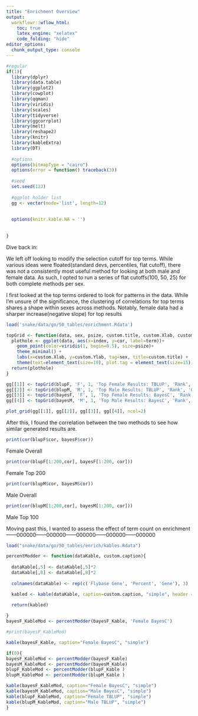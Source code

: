 ```yaml
---
title: "Enrichment Overview"
output:
  workflowr::wflow_html:
    toc: true
    latex_engine: "xelatex"
    code_folding: "hide"
editor_options:
  chunk_output_type: console
---
```


```r
#regular
if(1){
  library(dplyr)
  library(data.table)
  library(ggplot2)
  library(cowplot)
  library(qqman)
  library(viridis)
  library(scales)
  library(tidyverse)
  library(ggcorrplot)
  library(melt)
  library(reshape2)
  library(knitr)
  library(kableExtra)
  library(DT)
  
  #options
  options(bitmapType = "cairo")
  options(error = function() traceback(3))
  
  #seed
  set.seed(123)
  
  #ggplot holder list
  gg <- vector(mode='list', length=12)
  
  
  options(knitr.kable.NA = '')
  
  
}
```



Dive back in: 

We left off looking to modify the selection cutoff for top terms. While various ideas were floated(standard devs, percentiles, flat cutoff), there was not a consistently most useful method for looking at both male and female data. As such, I opted to run a series of flat cutoffs(100, 50, 25) for both complete methods per sex.


I first looked at the top terms ordered to look for patterns in the data. While I'm unsure of the significance, the clustering of correlations for top terms shares a shape within sexes across methods. Notably, female data had a sharper increase(negative slope) for top results

```r

load('snake/data/go/50_tables/enrichment.Rdata')

topGrid <- function(data, sex, psize, custom.title, custom.Xlab, custom.Ylab){
  plothole <- ggplot(data, aes(x=index, y=cor, label=term))+
    geom_point(color=viridis(1, begin=0.5), size=psize)+
    theme_minimal() +
    labs(x=custom.Xlab, y=custom.Ylab, tag=sex, title=custom.title) +
    theme(text=element_text(size=10), plot.tag = element_text(size=15))
  return(plothole)
}

gg[[1]] <- topGrid(blupF, 'F', 1, 'Top Female Results: TBLUP', 'Rank', 'Correlation')
gg[[2]] <- topGrid(blupM, 'M', 1, 'Top Male Results: TBLUP', 'Rank', 'Correlation')
gg[[3]] <- topGrid(bayesF, 'F', 1, 'Top Female Results: BayesC', 'Rank', 'Correlation')
gg[[4]] <- topGrid(bayesM, 'M', 1, 'Top Male Results: BayesC', 'Rank', 'Correlation')

plot_grid(gg[[1]], gg[[2]], gg[[3]], gg[[4]], ncol=2)

```

After this, I found the correlation between the two methods to see how similar generated results are. 


```r

print(cor(blupF$cor, bayesF$cor))

```

Female Overall

```r

print(cor(blupF[1:200,cor], bayesF[1:200, cor]))

```

Female Top 200

```r

print(cor(blupM$cor, bayesM$cor))

```

Male Overall

```r

print(cor(blupM[1:200,cor], bayesM[1:200, cor]))

```

Male Top 100


Moving past this, I wanted to assess the effect of term count on enrichment------000000------000000------000000------000000------000000




```r

load("snake/data/go/50_tables/enrich/kables.Rdata")

percentModder <- function(dataKable, custom.caption){
  
  dataKable[,5] <- dataKable[,5]*2
  dataKable[,8] <- dataKable[,8]*2
  
  colnames(dataKable) <- rep(c('Flybase Gene', 'Percent', 'Gene'), 3)

  kabled <- kable(dataKable, caption=custom.caption, "simple", header = c('Top 100 GO Terms' = 3, 'Top 50 GO Terms' = 3, 'Top 25 GO Terms' = 3))

  return(kabled)
  
}
bayesF_KableMod <- percentModder(bayesF_Kable, 'Female BayesC')

#print(bayesF_KableMod)

kable(bayesF_Kable, caption="Female BayesC", "simple")

if(0){
bayesF_KableMod <- percentModder(bayesF_Kable)
bayesM_KableMod <- percentModder(bayesM_Kable)
blupF_KableMod <- percentModder(blupF_Kable )
blupM_KableMod <- percentModder(blupM_Kable )

kable(bayesF_KableMod, caption="Female BayesC", "simple")
kable(bayesM_KableMod, caption="Male BayesC", "simple")
kable(blupF_KableMod, caption="Female TBLUP", "simple")
kable(blupM_KableMod, caption="Male TBLUP", "simple")
}

```

